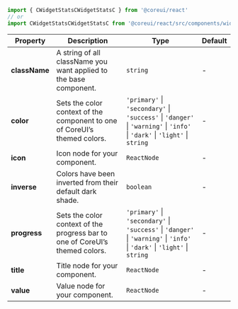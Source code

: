 
```jsx
import { CWidgetStatsCWidgetStatsC } from '@coreui/react'
// or
import CWidgetStatsCWidgetStatsC from '@coreui/react/src/components/widgets/CWidgetStatsC'
```

| Property | Description | Type | Default |
| --- | --- | --- | --- |
| **className** | A string of all className you want applied to the base component. | `string` | - |
| **color** | Sets the color context of the component to one of CoreUI’s themed colors. | `'primary'` \| `'secondary'` \| `'success'` \| `'danger'` \| `'warning'` \| `'info'` \| `'dark'` \| `'light'` \| `string` | - |
| **icon** | Icon node for your component. | `ReactNode` | - |
| **inverse** | Colors have been inverted from their default dark shade. | `boolean` | - |
| **progress** | Sets the color context of the progress bar to one of CoreUI’s themed colors. | `'primary'` \| `'secondary'` \| `'success'` \| `'danger'` \| `'warning'` \| `'info'` \| `'dark'` \| `'light'` \| `string` | - |
| **title** | Title node for your component. | `ReactNode` | - |
| **value** | Value node for your component. | `ReactNode` | - |
